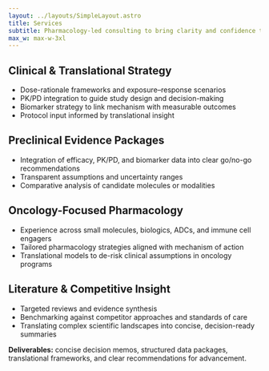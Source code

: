 ```yaml
---
layout: ../layouts/SimpleLayout.astro
title: Services
subtitle: Pharmacology-led consulting to bring clarity and confidence to drug development decisions.
max_w: max-w-3xl
---
```


## Clinical & Translational Strategy
- Dose-rationale frameworks and exposure–response scenarios  
- PK/PD integration to guide study design and decision-making  
- Biomarker strategy to link mechanism with measurable outcomes  
- Protocol input informed by translational insight

## Preclinical Evidence Packages
- Integration of efficacy, PK/PD, and biomarker data into clear go/no-go recommendations  
- Transparent assumptions and uncertainty ranges  
- Comparative analysis of candidate molecules or modalities

## Oncology-Focused Pharmacology
- Experience across small molecules, biologics, ADCs, and immune cell engagers  
- Tailored pharmacology strategies aligned with mechanism of action  
- Translational models to de-risk clinical assumptions in oncology programs

## Literature & Competitive Insight
- Targeted reviews and evidence synthesis  
- Benchmarking against competitor approaches and standards of care  
- Translating complex scientific landscapes into concise, decision-ready summaries  

**Deliverables:** concise decision memos, structured data packages, translational frameworks, and clear recommendations for advancement.  
